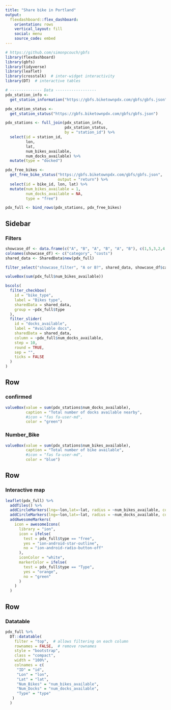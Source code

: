 ```yaml
---
title: "Share bike in Portland"
output: 
  flexdashboard::flex_dashboard:
    orientation: rows
    vertical_layout: fill
    social: menu
    source_code: embed
---
```


```r
# https://github.com/simonpcouch/gbfs
library(flexdashboard)
library(gbfs)
library(tidyverse)
library(leaflet)
library(crosstalk)  # inter-widget interactivity
library(DT)  # interactive tables

# -------------- Data ------------------
pdx_station_info <- 
  get_station_information("https://gbfs.biketownpdx.com/gbfs/gbfs.json")

pdx_station_status <- 
  get_station_status("https://gbfs.biketownpdx.com/gbfs/gbfs.json")

pdx_stations <- full_join(pdx_station_info, 
                          pdx_station_status, 
                          by = "station_id") %>%
  select(id = station_id, 
         lon, 
         lat, 
         num_bikes_available, 
         num_docks_available) %>%
  mutate(type = "docked")

pdx_free_bikes <- 
  get_free_bike_status("https://gbfs.biketownpdx.com/gbfs/gbfs.json", 
                       output = "return") %>%
  select(id = bike_id, lon, lat) %>%
  mutate(num_bikes_available = 1,
         num_docks_available = NA,
         type = "free")

pdx_full <- bind_rows(pdx_stations, pdx_free_bikes)


```



Sidebar {.sidebar data-width=300} 
-----------------------------------------------------------------------

### Filters

```r

showcase_df <- data.frame(c("A", "B", "A", "B", "A", "B"), c(1,5,3,2,4,1))
colnames(showcase_df) <- c("category", "costs")
shared_data <- SharedData$new(pdx_full)

filter_select("showcase_filter", "A or B?", shared_data, showcase_df$category)

valueBox(sum(pdx_full$num_bikes_available))

bscols(
  filter_checkbox(
    id = "bike_type",
    label = "Bikes type",
    sharedData = shared_data,
    group = ~pdx_full$type
  ),
  filter_slider(
    id = "docks_available",
    label = "Available docs",
    sharedData = shared_data,
    column = ~pdx_full$num_docks_available,
    step = 10,
    round = TRUE,
    sep = "",
    ticks = FALSE
  )
)

```

Row
-----------------------------------------------------------------------

### confirmed {.value-box}

```r

valueBox(value = sum(pdx_stations$num_docks_available), 
         caption = "Total number of docks available nearby", 
         #icon = "fas fa-user-md", 
         color = "green")
```

### Number_Bike {.value-box}

```r

valueBox(value = sum(pdx_stations$num_bikes_available), 
         caption = "Total number of bike available", 
         #icon = "fas fa-user-md", 
         color = "blue")
```


Row
-----------------------------------------------------------------------


### Interactive map

```r
leaflet(pdx_full) %>% 
  addTiles() %>% 
  addCircleMarkers(lng=~lon,lat=~lat, radius = ~num_bikes_available, color="blue", weight=2) %>% 
  addCircleMarkers(lng=~lon,lat=~lat, radius = ~num_docks_available, color="red", weight=2) %>% 
  addAwesomeMarkers(
    icon = awesomeIcons(
      library = "ion",
      icon = ifelse(
        test = pdx_full$type == "free",
        yes = "ion-android-star-outline",
        no = "ion-android-radio-button-off"
      ),
      iconColor = "white",
      markerColor = ifelse(
        test = pdx_full$type == "Type", 
        yes = "orange",
        no = "green"
      )
    )
  )
```



Row
-----------------------------------------------------------------------


### Datatable
    
```r

pdx_full %>% 
  DT::datatable(   
    filter = "top",  # allows filtering on each column
    rownames = FALSE,  # remove rownames
    style = "bootstrap",
    class = "compact",
    width = "100%",
    colnames = c(
     "ID" = "id",
     "Lon" = "lon",
     "Lat" = "lat",
     "Num_Bikes" = "num_bikes_available",
     "Num_Docks" = "num_docks_available",
     "Type" = "type"
   )
  )
  
```
